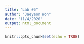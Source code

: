 ```yaml
---
title: "Lab #5"
author: "Jaeyeon Won"
date: "11/4/2020"
output: html_document
---
```


```r
knitr::opts_chunk$set(echo = TRUE)
```

